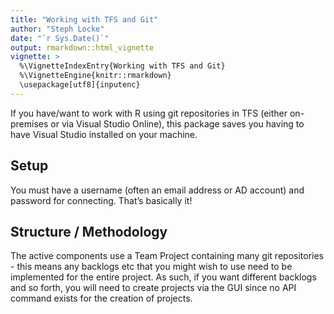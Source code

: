 ```yaml
---
title: "Working with TFS and Git"
author: "Steph Locke"
date: "`r Sys.Date()`"
output: rmarkdown::html_vignette
vignette: >
  %\VignetteIndexEntry{Working with TFS and Git}
  %\VignetteEngine{knitr::rmarkdown}
  \usepackage[utf8]{inputenc}
---
```


If you have/want to work with R using git repositories in TFS (either on-premises or via Visual Studio Online), this package saves you having to have Visual Studio installed on your machine.

## Setup

You must have a username (often an email address or AD account) and password for connecting. That's basically it!

## Structure / Methodology

The active components use a Team Project containing many git repositories - this means any backlogs etc that you might wish to use need to be implemented for the entire project. As such, if you want different backlogs and so forth, you will need to create projects via the GUI since no API command exists for the creation of projects.